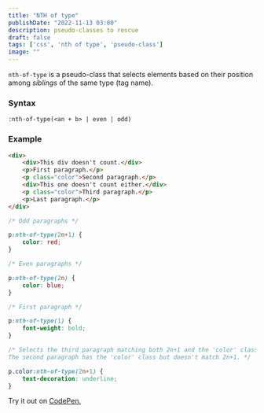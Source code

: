 ```yaml
---
title: "NTH of type"
publishDate: "2022-11-13 03:00"
description: pseudo-classes to rescue
draft: false
tags: ['css', 'nth of type', 'pseudo-class']
image: ""
---
```


`nth-of-type` is a pseudo-class that selects elements based on their position among *siblings* of the same type (tag name).  

### Syntax  

`:nth-of-type(<an + b> | even | odd)`  

### Example  

```html
<div>
    <div>This div doesn't count.</div>
    <p>First paragraph.</p>
    <p class="color">Second paragraph.</p>
    <div>This one doesn't count either.</div>
    <p class="color">Third paragraph.</p>
    <p>Last paragraph.</p>
</div>
```  

```css
/* Odd paragraphs */

p:nth-of-type(2n+1) {
    color: red;
}

/* Even paragraphs */

p:nth-of-type(2n) {
    color: blue;
}

/* First paragraph */

p:nth-of-type(1) { 
    font-weight: bold;
}

/* Selects the third paragraph matching both 2n+1 and the 'color' class.  
The second paragraph has the 'color' class but doesn't match 2n+1. */

p.color:nth-of-type(2n+1) {
    text-decoration: underline;
}
```  

Try it out on [CodePen.](https://codepen.io/frrrnd/pen/MWXoazw)  